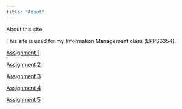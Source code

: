 ---
title: "About"
---

About this site

This site is used for my Information Management class (EPPS6354).

[Assignment 1](https://docs.google.com/presentation/d/1qGpYdp5aDlw5N9AMqThGRiGfoB21dFT0i2uHGTEzbSk/edit?usp=sharing)

[Assignment 2](https://docs.google.com/presentation/d/1SgLVdldcPsUMv2uwFkcVDVXDL_n2kJdAsRE5jcEVa6w/edit?usp=sharing)

[Assignment 3](https://docs.google.com/presentation/d/1NCpZIhPYOtt8BMh9I0ylJAI5bbXw5kbRvw3DGCoEsQA/edit#slide=id.g1f0e740a367_0_54)

[Assignment 4](https://docs.google.com/presentation/d/1hVE273bpaJkj0YC7x_x9DR02SnUtej8Bk-JE0dU9McE/edit?usp=sharing)

[Assignment 5](https://docs.google.com/presentation/d/1OTitk0rbtddn91b5cN5LmuEIwm04FgtHxE_-PxNR4Q8/edit?usp=sharing)
